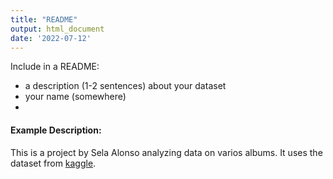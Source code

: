 ```yaml
---
title: "README"
output: html_document
date: '2022-07-12'
---
```


Include in a README: 

* a description (1-2 sentences) about your dataset 
* your name (somewhere) 
* 

#### Example Description: 
This is a project by Sela Alonso analyzing data on varios albums. It uses the dataset from [kaggle](https://www.kaggle.com/datasets/revilrosa/music-label-dataset?select=albums.csv). 